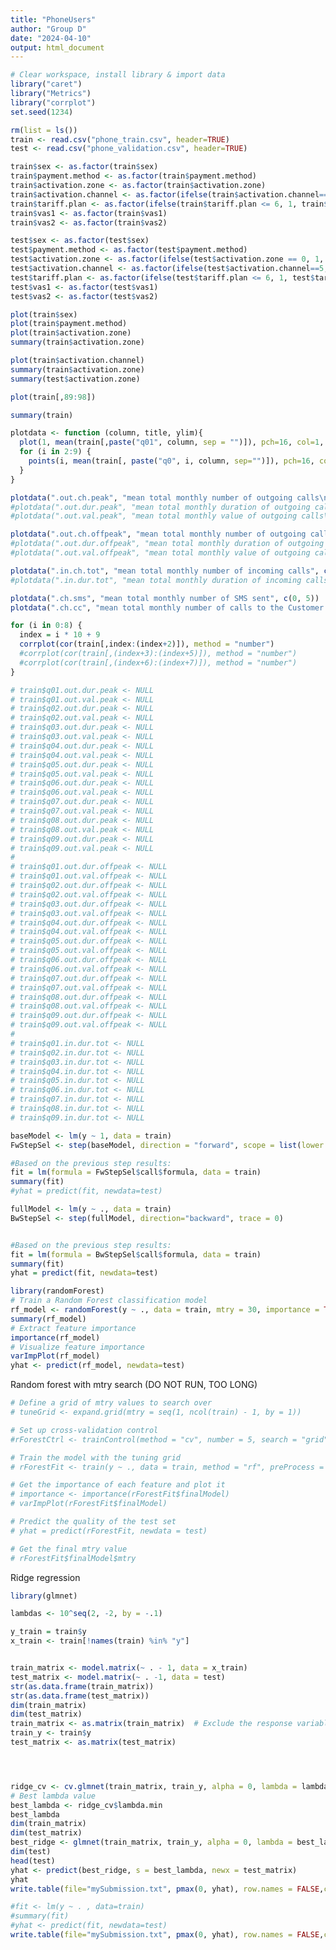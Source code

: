 ```yaml
---
title: "PhoneUsers"
author: "Group D"
date: "2024-04-10"
output: html_document
---
```


```r
# Clear workspace, install library & import data
library("caret")
library("Metrics")
library("corrplot")
set.seed(1234)
```

```r
rm(list = ls())
train <- read.csv("phone_train.csv", header=TRUE)
test <- read.csv("phone_validation.csv", header=TRUE)

train$sex <- as.factor(train$sex)
train$payment.method <- as.factor(train$payment.method)
train$activation.zone <- as.factor(train$activation.zone)
train$activation.channel <- as.factor(ifelse(train$activation.channel==5, 1, 0)) #Merge
train$tariff.plan <- as.factor(ifelse(train$tariff.plan <= 6, 1, train$tariff.plan)) #Merge
train$vas1 <- as.factor(train$vas1)
train$vas2 <- as.factor(train$vas2)

test$sex <- as.factor(test$sex)
test$payment.method <- as.factor(test$payment.method)
test$activation.zone <- as.factor(ifelse(test$activation.zone == 0, 1, test$activation.zone))
test$activation.channel <- as.factor(ifelse(test$activation.channel==5, 1, 0)) #Merge
test$tariff.plan <- as.factor(ifelse(test$tariff.plan <= 6, 1, test$tariff.plan)) #Merge
test$vas1 <- as.factor(test$vas1)
test$vas2 <- as.factor(test$vas2)
```

```r
plot(train$sex)
plot(train$payment.method)
plot(train$activation.zone)
summary(train$activation.zone)

plot(train$activation.channel)
summary(train$activation.zone)
summary(test$activation.zone)

plot(train[,89:98])

summary(train)
```

```r
plotdata <- function (column, title, ylim){
  plot(1, mean(train[,paste("q01", column, sep = "")]), pch=16, col=1, xlab = "Month", ylab = "Value", main = title, xlim = c(1, 9), ylim = ylim)
  for (i in 2:9) {
    points(i, mean(train[, paste("q0", i, column, sep="")]), pch=16, col=i)
  }
}
```



```r
plotdata(".out.ch.peak", "mean total monthly number of outgoing calls\nat times when the tariff is highest", c(50, 110))
#plotdata(".out.dur.peak", "mean total monthly duration of outgoing calls\nat times when the tariff is highest", c(5000, 13000))
#plotdata(".out.val.peak", "mean total monthly value of outgoing calls\nat times when the tariff is highest", c(25, 60))

plotdata(".out.ch.offpeak", "mean total monthly number of outgoing calls during off-peak hours", c(0, 10))
#plotdata(".out.dur.offpeak", "mean total monthly duration of outgoing calls during off-peak hours", c(300, 900))
#plotdata(".out.val.offpeak", "mean total monthly value of outgoing calls during off-peak hours", c(0, 4))

plotdata(".in.ch.tot", "mean total monthly number of incoming calls", c(50, 100))
#plotdata(".in.dur.tot", "mean total monthly duration of incoming calls", c(4000, 9000))

plotdata(".ch.sms", "mean total monthly number of SMS sent", c(0, 5))
plotdata(".ch.cc", "mean total monthly number of calls to the Customer Service Centre", c(0, 1))
```

```r
for (i in 0:8) {
  index = i * 10 + 9
  corrplot(cor(train[,index:(index+2)]), method = "number")
  #corrplot(cor(train[,(index+3):(index+5)]), method = "number")
  #corrplot(cor(train[,(index+6):(index+7)]), method = "number")
}
```

```r
# train$q01.out.dur.peak <- NULL
# train$q01.out.val.peak <- NULL
# train$q02.out.dur.peak <- NULL
# train$q02.out.val.peak <- NULL
# train$q03.out.dur.peak <- NULL
# train$q03.out.val.peak <- NULL
# train$q04.out.dur.peak <- NULL
# train$q04.out.val.peak <- NULL
# train$q05.out.dur.peak <- NULL
# train$q05.out.val.peak <- NULL
# train$q06.out.dur.peak <- NULL
# train$q06.out.val.peak <- NULL
# train$q07.out.dur.peak <- NULL
# train$q07.out.val.peak <- NULL
# train$q08.out.dur.peak <- NULL
# train$q08.out.val.peak <- NULL
# train$q09.out.dur.peak <- NULL
# train$q09.out.val.peak <- NULL
# 
# train$q01.out.dur.offpeak <- NULL
# train$q01.out.val.offpeak <- NULL
# train$q02.out.dur.offpeak <- NULL
# train$q02.out.val.offpeak <- NULL
# train$q03.out.dur.offpeak <- NULL
# train$q03.out.val.offpeak <- NULL
# train$q04.out.dur.offpeak <- NULL
# train$q04.out.val.offpeak <- NULL
# train$q05.out.dur.offpeak <- NULL
# train$q05.out.val.offpeak <- NULL
# train$q06.out.dur.offpeak <- NULL
# train$q06.out.val.offpeak <- NULL
# train$q07.out.dur.offpeak <- NULL
# train$q07.out.val.offpeak <- NULL
# train$q08.out.dur.offpeak <- NULL
# train$q08.out.val.offpeak <- NULL
# train$q09.out.dur.offpeak <- NULL
# train$q09.out.val.offpeak <- NULL
# 
# train$q01.in.dur.tot <- NULL
# train$q02.in.dur.tot <- NULL
# train$q03.in.dur.tot <- NULL
# train$q04.in.dur.tot <- NULL
# train$q05.in.dur.tot <- NULL
# train$q06.in.dur.tot <- NULL
# train$q07.in.dur.tot <- NULL
# train$q08.in.dur.tot <- NULL
# train$q09.in.dur.tot <- NULL

```

```r
baseModel <- lm(y ~ 1, data = train)
FwStepSel <- step(baseModel, direction = "forward", scope = list(lower = baseModel, upper = lm(y ~ ., data = train)), trace = 0)

#Based on the previous step results:
fit = lm(formula = FwStepSel$call$formula, data = train)
summary(fit)
#yhat = predict(fit, newdata=test)
```

```r
fullModel <- lm(y ~ ., data = train)
BwStepSel <- step(fullModel, direction="backward", trace = 0)


#Based on the previous step results:
fit = lm(formula = BwStepSel$call$formula, data = train)
summary(fit)
yhat = predict(fit, newdata=test)
```

```r
library(randomForest)
# Train a Random Forest classification model
rf_model <- randomForest(y ~ ., data = train, mtry = 30, importance = TRUE)
summary(rf_model)
# Extract feature importance
importance(rf_model)
# Visualize feature importance
varImpPlot(rf_model)
yhat <- predict(rf_model, newdata=test)
```

Random forest with mtry search (DO NOT RUN, TOO LONG)

```r
# Define a grid of mtry values to search over
# tuneGrid <- expand.grid(mtry = seq(1, ncol(train) - 1, by = 1))

# Set up cross-validation control
#rForestCtrl <- trainControl(method = "cv", number = 5, search = "grid")

# Train the model with the tuning grid
# rForestFit <- train(y ~ ., data = train, method = "rf", preProcess = c("center", "scale"), tuneGrid = tuneGrid, allowParallel = TRUE)

# Get the importance of each feature and plot it
# importance <- importance(rForestFit$finalModel)
# varImpPlot(rForestFit$finalModel)

# Predict the quality of the test set
# yhat = predict(rForestFit, newdata = test)

# Get the final mtry value
# rForestFit$finalModel$mtry

```


Ridge regression
```r
library(glmnet)

lambdas <- 10^seq(2, -2, by = -.1)

y_train = train$y
x_train <- train[!names(train) %in% "y"]


train_matrix <- model.matrix(~ . - 1, data = x_train)
test_matrix <- model.matrix(~ . -1, data = test)
str(as.data.frame(train_matrix))
str(as.data.frame(test_matrix))
dim(train_matrix)
dim(test_matrix)
train_matrix <- as.matrix(train_matrix)  # Exclude the response variable
train_y <- train$y
test_matrix <- as.matrix(test_matrix)




ridge_cv <- cv.glmnet(train_matrix, train_y, alpha = 0, lambda = lambdas)
# Best lambda value
best_lambda <- ridge_cv$lambda.min
best_lambda
dim(train_matrix)
dim(test_matrix)
best_ridge <- glmnet(train_matrix, train_y, alpha = 0, lambda = best_lambda)
dim(test)
head(test)
yhat <- predict(best_ridge, s = best_lambda, newx = test_matrix)
yhat
write.table(file="mySubmission.txt", pmax(0, yhat), row.names = FALSE,col.names = FALSE)
```


```r
#fit <- lm(y ~ . , data=train)
#summary(fit)
#yhat <- predict(fit, newdata=test)
write.table(file="mySubmission.txt", pmax(0, yhat), row.names = FALSE,col.names = FALSE)
```
